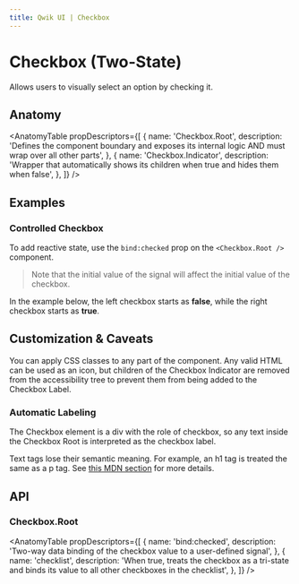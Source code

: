 ```yaml
---
title: Qwik UI | Checkbox
---
```



<StatusBanner status={statusByComponent.headless.Select} />

# Checkbox (Two-State)

Allows users to visually select an option by checking it.

<Showcase name="hero" />

## Anatomy

<AnatomyTable
  propDescriptors={[
    {
      name: 'Checkbox.Root',
      description:
        'Defines the component boundary and exposes its internal logic AND must wrap over all other parts',
    },
    {
      name: 'Checkbox.Indicator',
      description:
        'Wrapper that automatically shows its children when true and hides them when false',
    },
  ]}
/>

## Examples

### Controlled Checkbox

To add reactive state, use the `bind:checked` prop on the `<Checkbox.Root />` component.

<Showcase name="controlled" />

> Note that the initial value of the signal will affect the initial value of the checkbox.

In the example below, the left checkbox starts as **false**, while the right checkbox starts as **true**.

<Showcase name="controlled-values" />

<Showcase name="checklist" />

## Customization & Caveats

You can apply CSS classes to any part of the component. Any valid HTML can be used as an icon, but children of the Checkbox Indicator are removed from the accessibility tree to prevent them from being added to the Checkbox Label.

### Automatic Labeling

The Checkbox element is a div with the role of checkbox, so any text inside the Checkbox Root is interpreted as the checkbox label.

Text tags lose their semantic meaning. For example, an h1 tag is treated the same as a p tag. See [this MDN section](https://developer.mozilla.org/en-US/docs/Web/Accessibility/ARIA/Roles/checkbox_role#all_descendants_are_presentational) for more details.

## API

### Checkbox.Root

<AnatomyTable
  propDescriptors={[
    {
      name: 'bind:checked',
      description: 'Two-way data binding of the checkbox value to a user-defined signal',
    },
    {
      name: 'checklist',
      description:
        'When true, treats the checkbox as a tri-state and binds its value to all other checkboxes in the checklist',
    },
  ]}
/>
